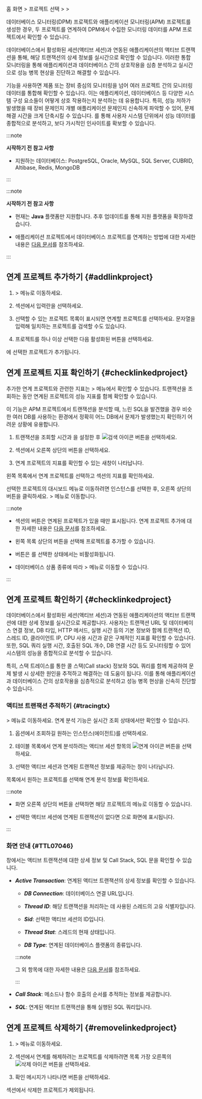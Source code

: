 홈 화면 &gt; 프로젝트 선택 &gt; <Cmdname sid="side_management" className="uitext" /> &gt; <Cmdname sid="side_correlatedProjectManagement" className="uitext" />

데이터베이스 모니터링(DPM) 프로젝트와 애플리케이션 모니터링(APM) 프로젝트를 생성한 경우, 두 프로젝트를 연계하여 DPM에서 수집한 모니터링 데이터를 APM 프로젝트에서 확인할 수 있습니다.

<InDoc product="postgresql,oracle,oracle-pro,mysql">

데이터베이스에서 활성화된 세션(액티브 세션)과 연동된 애플리케이션의 액티브 트랜잭션을 통해, 해당 트랜잭션의 상세 정보를 실시간으로 확인할 수 있습니다. 이러한 통합 모니터링을 통해 애플리케이션과 데이터베이스 간의 상호작용을 심층 분석하고 실시간으로 성능 병목 현상을 진단하고 해결할 수 있습니다.

</InDoc>

<InDoc product="java,php,python,nodejs,dotnet,golang"><ImgLang img="linked-project-management.png" desc="연계 프로젝트 관리" /></InDoc>

<InDoc product="postgresql,oracle,oracle-pro,mysql"><ImgLang img="db-linked-project-management.png" desc="연계 프로젝트 관리" /></InDoc>

<Cmdname sid="side_correlatedProjectManagement" className="uitext" /> 기능을 사용하면 제품 또는 장비 중심의 모니터링을 넘어 여러 프로젝트 간의 모니터링 데이터를 통합해 확인할 수 있습니다. 이는 애플리케이션, 데이터베이스 등 다양한 시스템 구성 요소들이 어떻게 상호 작용하는지 분석하는 데 유용합니다. 특히, 성능 저하가 발생했을 때 장비 문제인지 개별 애플리케이션 문제인지 신속하게 파악할 수 있어, 문제 해결 시간을 크게 단축시킬 수 있습니다. <Cmdname sid="side_correlatedProjectManagement" className="uitext" />를 통해 사용자 시스템 단위에서 성능 데이터를 종합적으로 분석하고, 보다 가시적인 인사이트를 확보할 수 있습니다.

<InDoc product="java,php,python,nodejs,dotnet,golang">

:::note

**시작하기 전 참고 사항**

* 지원하는 데이터베이스: PostgreSQL, Oracle, MySQL, SQL Server, CUBRID, Altibase, Redis, MongoDB

:::

</InDoc>

<InDoc product="postgresql,oracle,oracle-pro,mysql">

:::note

**시작하기 전 참고 사항**

* 현재는 **Java** 플랫폼만 지원합니다. 추후 업데이트를 통해 지원 플랫폼을 확장하겠습니다.

* 애플리케이션 프로젝트에서 데이터베이스 프로젝트를 연계하는 방법에 대한 자세한 내용은 [다음 문서](../java/linked-projects)를 참조하세요.

:::

</InDoc>

## 연계 프로젝트 추가하기 {#addlinkproject}

1. <Cmdname sid="side_management" className="uitext" /> &gt; <Cmdname sid="side_correlatedProjectManagement" className="uitext" /> 메뉴로 이동하세요.

1. <Cmdname sid="TTL07015" className="uitext" /> 섹션에서 <Cmdname sid="project_selection" className="uitext" /> 입력란을 선택하세요.

    <ImgLang img="linked-project-management-add-project.png" desc="연계 프로젝트 관리" />

1. 선택할 수 있는 프로젝트 목록이 표시되면 연계할 프로젝트를 선택하세요. 문자열을 입력해 일치하는 프로젝트를 검색할 수도 있습니다.

1. 프로젝트를 하나 이상 선택한 다음 활성화된 <Cmdname sid="add" className="uitext" /> 버튼을 선택하세요.

<Cmdname sid="TTL07016" className="uitext" />에 선택한 프로젝트가 추가됩니다.

<InDoc product="java,php,python,nodejs,dotnet,golang">

## 연계 프로젝트 지표 확인하기 {#checklinkedproject}

추가한 연계 프로젝트와 관련한 지표는 <Cmdname sid="side_analysis" className="uitext" /> &gt; <Cmdname sid="side_hitmap" className="uitext" /> 메뉴에서 확인할 수 있습니다. 트랜잭션을 조회하는 동안 연계된 프로젝트의 성능 지표를 함께 확인할 수 있습니다.

이 기능은 APM 프로젝트에서 트랜잭션을 분석할 때, 느린 SQL을 발견했을 경우 비슷한 여러 DB를 사용하는 환경에서 정확히 어느 DB에서 문제가 발생했는지 확인하기 어려운 상황에 유용합니다.

<ImgLang img="linked-project-db-hitmap.png" desc="히트맵" />

1. 트랜잭션을 조회할 시간과 <Cmdname sid="application" className="uitext" />을 설정한 후 ![검색 아이콘](/img/ico-btn-search.png) 버튼을 선택하세요.

1. <Cmdname sid="hitmap_transaction" className="uitext" /> 섹션에서 오른쪽 상단의 <Cmdname sid="BTN08519" className="uitext" /> 버튼을 선택하세요.

1. 연계 프로젝트의 지표를 확인할 수 있는 새창이 나타납니다.

    <ImgLang img="linked-project-db-instance-dahboard.png" desc="연계 프로젝트" />

왼쪽 목록에서 연계 프로젝트를 선택하고 <Cmdname sid="TTL08442" className="uitext" /> 섹션의 지표를 확인하세요. 

<ImgLang img="linked-project-db-instance-dahboard-select-instance.png" desc="연계 프로젝트" />

선택한 프로젝트의 대시보드 메뉴로 이동하려면 인스턴스를 선택한 후, 오른쪽 상단의 <Cmdname sid="BTN08444" className="uitext" /> 버튼을 클릭하세요. <Cmdname sid="side_dashboard" className="uitext" /> &gt; <Cmdname sid="side_dbMonitoring" className="uitext" /> 메뉴로 이동합니다.

:::note

* <Cmdname sid="hitmap_transaction" className="uitext" /> 섹션의 <Cmdname sid="BTN08519" className="uitext" /> 버튼은 연계된 프로젝트가 있을 때만 표시됩니다. 연계 프로젝트 추가에 대한 자세한 내용은 [다음 문서](#addlinkproject)를 참조하세요.

* 왼쪽 <Cmdname sid="TTL07151" className="uitext" /> 목록 상단의 <Cmdname sid="add" className="uitext" /> 버튼을 선택해 프로젝트를 추가할 수 있습니다.

* <Cmdname sid="BTN08444" className="uitext" /> 버튼은 <Cmdname sid="all" className="uitext" />를 선택한 상태에서는 비활성화됩니다.

  <ImgLang img="linked-project-db-instance-dahboard-not-allowed-btn.png" desc="인스턴스 대시보드" />

* 데이터베이스 상품 종류에 따라 <Cmdname sid="side_analysis" className="uitext" /> &gt; <Cmdname sid="side_dbTrend" className="uitext" /> 메뉴로 이동할 수 있습니다.

:::

</InDoc>

<InDoc product="postgresql,oracle,oracle-pro,mysql">

## 연계 프로젝트 확인하기 {#checklinkedproject}

데이터베이스에서 활성화된 세션(액티브 세션)과 연동된 애플리케이션의 액티브 트랜잭션에 대한 상세 정보를 실시간으로 제공합니다. 사용자는 트랜잭션 URL 및 데이터베이스 연결 정보, DB 타입, HTTP 메서드, 실행 시간 등의 기본 정보와 함께 트랜잭션 ID, 스레드 ID, 클라이언트 IP, CPU 사용 시간과 같은 구체적인 지표를 확인할 수 있습니다. 또한, SQL 쿼리 실행 시간, 호출된 SQL 개수, DB 연결 시간 등도 모니터링할 수 있어 시스템의 성능을 종합적으로 분석할 수 있습니다.

특히, 스택 트레이스를 통한 콜 스택(Call stack) 정보와 SQL 쿼리를 함께 제공하여 문제 발생 시 상세한 원인을 추적하고 해결하는 데 도움이 됩니다. 이를 통해 애플리케이션과 데이터베이스 간의 상호작용을 심층적으로 분석하고 성능 병목 현상을 신속히 진단할 수 있습니다.

### 액티브 트랜잭션 추적하기 {#tracingtx}

<Cmdname sid="side_dashboard" className="uitext" /> &gt; <Cmdname sid="side_dbMonitoring" className="uitext" /> 메뉴로 이동하세요. 연계 분석 기능은 실시간 조회 상태에서만 확인할 수 있습니다.

<ProdImg img="db-linked-project-instance-monitoring.png" desc="연계 분석" />

1. <Cmdname sid="instance" className="uitext" /> 옵션에서 조회하길 원하는 인스턴스(에이전트)를 선택하세요.

1. <Cmdname sid="active_sessions" className="uitext" /> 테이블 목록에서 연계 분석하려는 액티브 세션 항목의 ![연계 아이콘](/img/ic-correlations.svg) 버튼을 선택하세요.

1. 선택한 액티브 세션과 연계된 트랜잭션 정보를 제공하는 <Cmdname sid="TTL07046" className="uitext" /> 창이 나타납니다.

<Cmdname sid="TTL07151" className="uitext" /> 목록에서 원하는 프로젝트를 선택해 연계 분석 정보를 확인하세요. 

:::note

* 화면 오른쪽 상단의 <Cmdname sid="BTN08404" className="uitext" /> 버튼을 선택하면 해당 프로젝트의 <Cmdname sid="side_appDashboard" className="uitext" /> 메뉴로 이동할 수 있습니다.

* 선택한 액티브 세션에 연계된 트랜잭션이 없다면 <Cmdname sid="no_data" className="uitext" />으로 화면에 표시됩니다.

:::

### <Cmdname sid="TTL07046" /> 화면 안내 {#TTL07046}

<Cmdname sid="TTL07046" className="uitext" /> 창에서는 액티브 트랜잭션에 대한 상세 정보 및 Call Stack, SQL 문을 확인할 수 있습니다.

* ***Active Transaction***: 연계된 액티브 트랜잭션의 상세 정보를 확인할 수 있습니다.

  <ImgLang img="db-linked-project-detail-active-tx.png" desc="Active Transaction" />

  * ***DB Connection***: 데이터베이스 연결 URL입니다.

  * ***Thread ID***: 해당 트랜잭션을 처리하는 데 사용된 스레드의 고유 식별자입니다.

  * ***Sid***: 선택한 액티브 세션의 ID입니다.

  * ***Thread Stat***: 스레드의 현재 상태입니다.

  * ***DB Type***: 연계된 데이터베이스 플랫폼의 종류입니다.

  :::note

  그 외 항목에 대한 자세한 내용은 [다음 문서](java/dashboard-hitmap-trace#anlaysis-trace-record-summary)를 참조하세요.

  :::


* ***Call Stack***: 메소드나 함수 호출의 순서를 추적하는 정보를 제공합니다.

  <ImgLang img="db-linked-project-detail-call-stack.png" desc="Call Stack" />

* ***SQL***: 연계된 액티브 트랜잭션을 통해 실행된 SQL 쿼리입니다.

  <ImgLang img="db-linked-project-detail-sql.png" desc="SQL" />

</InDoc>

## 연계 프로젝트 삭제하기 {#removelinkedproject}

1. <Cmdname sid="side_management" className="uitext" /> &gt; <Cmdname sid="side_correlatedProjectManagement" className="uitext" /> 메뉴로 이동하세요.

1. <Cmdname sid="TTL07016" className="uitext" /> 섹션에서 연계를 해제하려는 프로젝트를 삭제하려면 목록 가장 오른쪽의 ![삭제 아이콘](/img/ico-trash.svg) 버튼을 선택하세요.

1. 확인 메시지가 나타나면 <Cmdname sid="delete" className="uitext" /> 버튼을 선택하세요.

<Cmdname sid="TTL07016" className="uitext" /> 섹션에서 삭제한 프로젝트가 제외됩니다.